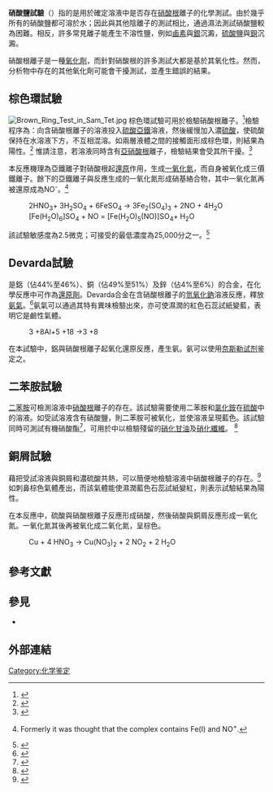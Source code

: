 '''硝酸鹽試驗'''（{{lang-en|Nitrate test}}）指的是用於確定溶液中是否存在[[硝酸根|硝酸根]]離子的化學測試。由於幾乎所有的硝酸鹽都可溶於水；因此與其他陰離子的測試相比，通過濕法測試硝酸鹽較為困難。相反，許多常見離子能產生不溶性鹽，例如[[鹵素|鹵素]]與[[銀|銀]]沉澱，[[硫酸鹽|硫酸鹽]]與[[鋇|鋇]]沉澱。 

硝酸根離子是一種[[氧化劑|氧化劑]]，而針對硝酸根的許多測試大都是基於其氧化性。然而，分析物中存在的其他氧化劑可能會干擾測試，並產生錯誤的結果。

== 棕色環試驗 ==
[[File:Brown_Ring_Test_in_Sam_Tet.jpg|thumb]]
棕色環試驗可用於檢驗硝酸根離子。<ref name="Wiberg&Holleman">{{cite book |last= Egon Wiberg, Arnold Frederick Hollema|date= 2001|title= Inorganic Chemistry|publisher= Elsevier|isbn= 0-12-352651-5}}</ref>檢驗程序為：向含硝酸根離子的溶液投入[[硫酸亞鐵|硫酸亞鐵]]溶液，然後緩慢加入濃[[硫酸|硫酸]]，使硫酸保持在水溶液下方，不互相混溶。如兩層液體之間的接觸面形成棕色環，則結果為陽性。<ref>{{cite book |last= Mascetta, Joseph A. Barron's|date= 2002|title= Prepare for the SAT II: Chemistry|publisher= Barron's Educational Series, Inc.|page= 208}}</ref>  惟請注意，若溶液同時含有[[亚硝酸盐|亞硝酸根]]離子，檢驗結果會受其所干擾。<ref>{{cite book |last= Holltzclaw, H; Robinson, W.|date= 1988|title= College Chemistry with qualitative analysis|location= Lexington, MA|edition= 8|publisher= D. C. Heath and Company|page= 1007|}}</ref> 

本反應機理為亞鐵離子對硝酸根起[[還原|還原]]作用，生成[[一氧化氮|一氧化氮]]，而自身被氧化成三價鐵離子。餘下的亞鐵離子與反應生成的一氧化氮形成硝基絡合物，其中一氧化氮再被還原成為NO<sup>-</sup>。<ref>{{Cite journal|title=Kinetics, Mechanism, and Spectroscopy of the Reversible Binding of Nitric Oxide to Aquated Iron(II). An Undergraduate Text Book Reaction Revisited|last=Alicja Wanat, Thorsten Schneppensieper, Grażyna Stochel, Rudi van Eldik, Eckhard Bill, and Karl Wieghardt|journal=Inorganic Chemistry|issue=1|doi=10.1021/ic010628q|year=2002|volume=41|pages=4–10|pmid=11782137}} Formerly it was thought that the complex contains Fe(I) and NO<sup>+</sup>.</ref>

: 2HNO<sub>3</sub>+ 3H<sub>2</sub>SO<sub>4</sub> + 6FeSO<sub>4</sub> → 3Fe<sub>2</sub>(SO<sub>4</sub>)<sub>3</sub> + 2NO + 4H<sub>2</sub>O
: [Fe(H<sub>2</sub>O)<sub>6</sub>]SO<sub>4</sub> + NO =    [Fe(H<sub>2</sub>O)<sub>5</sub>(NO)]SO<sub>4</sub>+ H<sub>2</sub>O

該試驗敏感度為2.5微克；可接受的最低濃度為25,000分之一。<ref>{{cite web|url= https://chemistry.stackexchange.com/questions/67354/how-to-test-for-lead-and-nitrates-in-water|title= How to test for lead and nitrates in water|last= Nilay|first= Ghosh|date= 2017-01-30|website= Chemistry Stack Exchange|access-date= 2019-01-25|archive-url= https://web.archive.org/web/20170406153610/http://chemistry.stackexchange.com/questions/67354/how-to-test-for-lead-and-nitrates-in-water|archive-date= 2017-04-06|dead-url= no}}</ref>

== Devarda試驗 ==
{{tsl|en|Devarda's alloy|Devarda合金}}是鋁（佔44%至46%）、銅（佔49%至51%）及鋅（佔4%至6%）的合金，在化學反應中可作為[[還原劑|還原劑]]。Devarda合金在含硝酸根離子的[[氫氧化鈉|氫氧化鈉]]溶液反應，釋放[[氨氣|氨氣]]。<ref>{{cite journal|issue=5|doi=10.2136/sssaj1981.03615995004500050005x|pages=852|title=Devarda's Alloy Method for Total Nitrogen Determination1|volume=45|journal=Soil Science Society of America Journal|date=1981|url=http://dx.doi.org/10.2136/sssaj1981.03615995004500050005x|issn=0361-5995|author=Christina F. H. Liao|accessdate=2019-01-25}}</ref>氨氣可以通過其特有異味檢驗出來，亦可使濕潤的紅色石蕊試紙變藍，表明它是鹼性氣體。 

: 3 {{Chem|NO|3|-}} +8Al+5 {{Chem|OH|-}} +18 {{Chem|H|2|O}} →3 {{Chem|NH|3}} +8 {{Chem|[Al(OH)|4|]|-}}

在本試驗中，鋁與硝酸根離子起氧化還原反應，產生氨。氨可以使用[[碘化汞钾|奈斯勒试剂]]鉴定之。

== 二苯胺試驗 ==
[[二苯胺|二苯胺]]可檢測溶液中[[硝酸根|硝酸根]]離子的存在。該試驗需要使用二苯胺和[[氯化銨|氯化銨]]在[[硫酸|硫酸]]中的溶液。如受試溶液含有硝酸鹽，則二苯胺可被氧化，並使溶液呈現藍色。該試驗同時可測試有機硝酸酯<ref>{{cite journal|title= A Study of the Diphenylamine Test for Aliphatic Nitrocompounds|url= http://nvlpubs.nist.gov/nistpubs/jres/049/jresv49n3p163_A1b.pdf|last= Kivi Grebber and J. V. Karabinos|date= 1952-09|journal= Journal of Research of the National Bureau of Standards|volume= 49|issue= 3|access-date= 2019-01-25|author= |archive-url= https://web.archive.org/web/20180602002125/https://nvlpubs.nist.gov/nistpubs/jres/049/jresv49n3p163_A1b.pdf|archive-date= 2018-06-02|dead-url= no}}</ref>，可用於{{tsl|en|Gunshot residue kits|槍擊殘留試劑}}中以檢驗殘留的[[硝化甘油|硝化甘油]]及[[硝化纖維|硝化纖維]]。 <ref>{{Cite journal|title=Field Test Kit for Gunshot Residue Detection|url=http://prod.sandia.gov/techlib/access-control.cgi/2001/013942.pdf|last=Pamela K. Walker and Philip J. Rodacy|publisher=Sandia National Laboratories|year=2002|journal=|author=|access-date=2019-01-25|archive-url=https://web.archive.org/web/20170127003120/http://prod.sandia.gov/techlib/access-control.cgi/2001/013942.pdf|archive-date=2017-01-27|dead-url=no}}</ref>

== 銅屑試驗 ==
藉把受試溶液與銅屑和濃硫酸共熱，可以簡便地檢驗溶液中硝酸根離子的存在。<ref>{{cite AV media|people= |date= 2015-09-14|title= Chemical Tests for Nitrate - MeitY OLabs|trans-title= |medium= |language= en|url= https://www.youtube.com/watch?v=fXo39WiDNhg|access-date= 2019-01-26|time= 03:53|publisher= Amrita University|archive-date= 2021-05-24|archive-url= https://web.archive.org/web/20210524034501/https://www.youtube.com/watch?v=fXo39WiDNhg|dead-url= no}}</ref>如刺鼻棕色氣體產出，而該氣體能使濕潤藍色石蕊試紙變紅，則表示試驗結果為陽性。 

在本反應中，硫酸與硝酸根離子反應形成硝酸，然後硝酸與銅屑反應形成一氧化氮。一氧化氮其後再被氧化成二氧化氮，呈棕色。

: Cu + 4 HNO<sub>3</sub> → Cu(NO<sub>3</sub>)<sub>2</sub> + 2 NO<sub>2</sub> + 2 H<sub>2</sub>O

== 參考文獻 ==
{{reflist}}

== 參見 ==
* {{tsl|en|Nitrite test|亞硝酸鹽測試}}

== 外部連結 ==
{{Youtube|fXo39WiDNhg|硝酸鹽試驗示範|language=en}}
{{化学分析试验}}
[[Category:化学鉴定|Category:化学鉴定]]